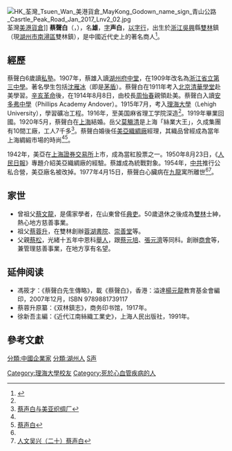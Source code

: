 [[File:HK_荃灣_Tsuen_Wan_美港貨倉_MayKong_Godown_name_sign_青山公路_Casrtle_Peak_Road_Jan_2017_Lnv2_02.jpg|thumb]]荃灣[[美港貨倉|美港貨倉]]]]
'''蔡聲白'''（{{lang-en|'''Tsai Shengbai'''}}，{{bd|1894年|9月27日|1977年|4月15日|}}），名'''雄'''，[[表字|字]]'''声白'''，[[以字行|以字行]]，出生於[[浙江|浙江]][[吳興|吳興]]縣[[雙林|雙林]]鎮（現[[湖州市|湖州市]][[南潯區|南潯區]]雙林鎮），是中國近代史上的著名商人<ref name="A">{{Cite web |url=http://www.shtong.gov.cn/newsite/node2/node2245/node4483/node56897/node60986/node60992/userobject1ai50137.html |title=蔡声白（1894～1977） |accessdate=2019-04-20 |archive-date=2016-04-27 |archive-url=https://web.archive.org/web/20160427204548/http://www.shtong.gov.cn/Newsite/node2/node2245/node4483/node56897/node60986/node60992/userobject1ai50137.html |dead-url=no }}</ref>。

==經歷==
蔡聲白6歲讀[[私塾|私塾]]。1907年，蔡雄入讀[[湖州府中堂|湖州府中堂]]，在1909年改名為[[浙江省立第三中學|浙江省立第三中學]]。著名學生包括[[沈雁冰|沈雁冰]]（即是[[茅盾|茅盾]]）。蔡聲白在1911年考入[[北京|北京]][[清華學堂|清華學堂]]赴美學習。[[辛亥革命|辛亥革命]]後，在1914年8月8日，由校長[[周怡春|周怡春]]親領赴美。蔡聲白入讀[[安多弗中學|安多弗中學]]（Phillips Academy Andover）。1915年7月，考入[[理海大學|理海大學]]（Lehigh University），學習礦冶工程。1916年，至美国麻省理工学院深造<ref name="B" />。1919年畢業回國。1920年5月，蔡聲白在[[上海|上海]]結婚。岳父[[莫觴清|莫觴清]]是上海「絲業大王」，久成集團有10間工廠，工人7千多<ref name="B">[http://www.ct66.com/ProShow.asp?proid=1365 蔡声白与美亚织绸厂]{{dead link|date=2018年4月 |bot=InternetArchiveBot |fix-attempted=yes }}</ref>。蔡聲白婚後任[[美亞織綢廠|美亞織綢廠]]經理，其織品曾經成為當年上海綢緞市場的時尚<ref name="A" /><ref>[http://zjtz.zjol.com.cn/05zjtz/system/2005/12/12/006399839.shtml 蔡声白]{{dead link|date=2018年4月 |bot=InternetArchiveBot |fix-attempted=yes }}</ref>。

1942年，美亞在[[上海證券交易所|上海證券交易所]]上市，成為當紅股票之一。1950年8月23日，《[[人民日報|人民日報]]》專題介紹美亞織綢廠的經驗。蔡雄成為統戰對象。1954年，[[中共|中共]]推行公私合營，美亞廠名被改掉。1977年4月15日，蔡聲白心臟病在[[九龍|九龍]]寓所離世<ref name="A" /><ref>[http://www.lantianhai.com/inc/news_show.asp?id=5089&classname=%C8%CB%CE%C4%BA%FE%D6%DD 人文吴兴（二十）蔡声白]{{dead link|date=2018年4月 |bot=InternetArchiveBot |fix-attempted=yes }}</ref>。

==家世==
* 曾祖父[[蔡文龍|蔡文龍]]，是儒家學者，在山東曾任[[典吏|典吏]]。50歲退休之後成為[[雙林|雙林]]士紳，熱心地方慈善事業。
* 祖父[[蔡蓉升|蔡蓉升]]，在雙林創辦[[蓉湖書院|蓉湖書院]]、[[崇善堂|崇善堂]]等。
* 父親[[蔡松|蔡松]]，光緒十五年中恩科[[舉人|舉人]]，跟[[蔡元培|蔡元培]]、[[張元濟|張元濟]]等同科。創辦[[商會|商會]]等，兼管理慈善事業，在地方享有名望。

==延伸阅读==
*馮筱才：《蔡聲白先生傳略》，載《蔡聲白》，香港：溢達[[楊元龍|楊元龍]]教育基金會編印，2007年12月，ISBN 9789881739117
*蔡蓉升原纂：《双林鎮志》，商务印书馆，1917年。
*徐新吾主編：《近代江南絲織工業史》，上海人民出版社，1991年。

==參考文獻==
<div class="references-small">
<references />
</div>

{{DEFAULTSORT: Tsai Shengbai}}
[[分類:中國企業家|分類:中國企業家]]
[[分類:湖州人|分類:湖州人]]
[[分類:蔡姓|S声]]
[[Category:理海大學校友|Category:理海大學校友]]
[[Category:死於心血管疾病的人|Category:死於心血管疾病的人]]